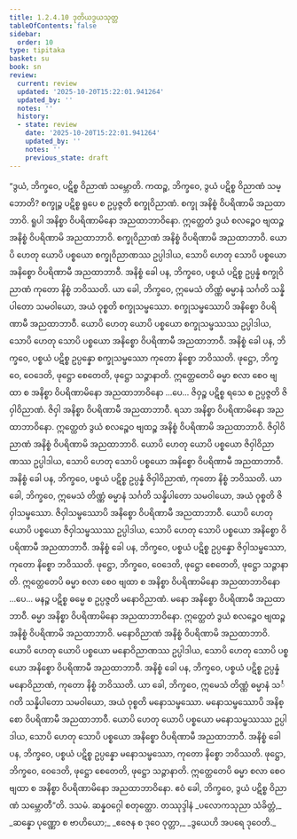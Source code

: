 ```yaml
---
title: 1.2.4.10 ဒုတိယဒွယသုတ္တ
tableOfContents: false
sidebar:
  order: 10
type: tipitaka
basket: su
book: sn
review:
  current: review
  updated: '2025-10-20T15:22:01.941264'
  updated_by: ''
  notes: ''
  history:
  - state: review
    date: '2025-10-20T15:22:01.941264'
    updated_by: ''
    notes: ''
    previous_state: draft
---
```



<DynamicBreadcrumb />


<ReviewStatus review={frontmatter.review} showDetails={true} />

<HypothesisAnnotation frontmatter={frontmatter} />

<Division number="93" book="sn" e="ch" v="18" p="295">

<Paragraph number="449" book="sn">
“ဒွယံ, ဘိက္ခဝေ, ပဋိစ္စ ဝိညာဏံ သမ္ဘောတိ. ကထဉ္စ, ဘိက္ခဝေ, ဒွယံ ပဋိစ္စ ဝိညာဏံ သမ္ဘောတိ? စက္ခုဉ္စ ပဋိစ္စ ရူပေ စ ဥပ္ပဇ္ဇတိ စက္ခုဝိညာဏံ. စက္ခု အနိစ္စံ ဝိပရိဏာမိ အညထာဘာဝိ. ရူပါ အနိစ္စာ ဝိပရိဏာမိနော အညထာဘာဝိနော. ဣတ္ထေတံ ဒွယံ စလဉ္စေဝ ဗျထဉ္စ အနိစ္စံ ဝိပရိဏာမိ အညထာဘာဝိ. စက္ခုဝိညာဏံ အနိစ္စံ ဝိပရိဏာမိ အညထာဘာဝိ. ယောပိ ဟေတု ယောပိ ပစ္စယော စက္ခုဝိညာဏဿ ဥပ္ပါဒါယ, သောပိ ဟေတု သောပိ ပစ္စယော အနိစ္စော ဝိပရိဏာမီ အညထာဘာဝီ. အနိစ္စံ ခေါ ပန, ဘိက္ခဝေ, ပစ္စယံ ပဋိစ္စ ဥပ္ပန္နံ စက္ခုဝိညာဏံ ကုတော နိစ္စံ ဘဝိဿတိ. ယာ ခေါ, ဘိက္ခဝေ, ဣမေသံ တိဏ္ဏံ ဓမ္မာနံ သင်္ဂတိ သန္နိပါတော သမဝါယော, အယံ ဝုစ္စတိ စက္ခုသမ္ဖဿော. စက္ခုသမ္ဖဿောပိ အနိစ္စော ဝိပရိဏာမီ အညထာဘာဝီ. ယောပိ ဟေတု ယောပိ ပစ္စယော စက္ခုသမ္ဖဿဿ ဥပ္ပါဒါယ, သောပိ ဟေတု သောပိ ပစ္စယော အနိစ္စော ဝိပရိဏာမီ အညထာဘာဝီ. အနိစ္စံ ခေါ ပန, ဘိက္ခဝေ, ပစ္စယံ ပဋိစ္စ ဥပ္ပန္နော စက္ခုသမ္ဖဿော ကုတော နိစ္စော ဘဝိဿတိ. ဖုဋ္ဌော, ဘိက္ခဝေ, ဝေဒေတိ, ဖုဋ္ဌော စေတေတိ, ဖုဋ္ဌော သဉ္ဇာနာတိ. ဣတ္ထေတေပိ ဓမ္မာ စလာ စေဝ ဗျထာ စ အနိစ္စာ ဝိပရိဏာမိနော အညထာဘာဝိနော …ပေ…
</Paragraph>

<Paragraph number="450" book="sn">
ဇိဝှဉ္စ ပဋိစ္စ ရသေ စ ဥပ္ပဇ္ဇတိ ဇိဝှါဝိညာဏံ. ဇိဝှါ အနိစ္စာ ဝိပရိဏာမီ အညထာဘာဝီ. ရသာ အနိစ္စာ ဝိပရိဏာမိနော အညထာဘာဝိနော. ဣတ္ထေတံ ဒွယံ စလဉ္စေဝ ဗျထဉ္စ အနိစ္စံ ဝိပရိဏာမိ အညထာဘာဝိ. ဇိဝှါဝိညာဏံ အနိစ္စံ ဝိပရိဏာမိ အညထာဘာဝိ. ယောပိ ဟေတု ယောပိ ပစ္စယော ဇိဝှါဝိညာဏဿ ဥပ္ပါဒါယ, သောပိ ဟေတု သောပိ ပစ္စယော အနိစ္စော ဝိပရိဏာမီ အညထာဘာဝီ. အနိစ္စံ ခေါ ပန, ဘိက္ခဝေ, ပစ္စယံ ပဋိစ္စ ဥပ္ပန္နံ ဇိဝှါဝိညာဏံ, ကုတော နိစ္စံ ဘဝိဿတိ. ယာ ခေါ, ဘိက္ခဝေ, ဣမေသံ တိဏ္ဏံ ဓမ္မာနံ သင်္ဂတိ သန္နိပါတော သမဝါယော, အယံ ဝုစ္စတိ ဇိဝှါသမ္ဖဿော. ဇိဝှါသမ္ဖဿောပိ အနိစ္စော ဝိပရိဏာမီ အညထာဘာဝီ. ယောပိ ဟေတု ယောပိ ပစ္စယော ဇိဝှါသမ္ဖဿဿ ဥပ္ပါဒါယ, သောပိ ဟေတု သောပိ ပစ္စယော အနိစ္စော ဝိပရိဏာမီ အညထာဘာဝီ. အနိစ္စံ ခေါ ပန, ဘိက္ခဝေ, ပစ္စယံ ပဋိစ္စ ဥပ္ပန္နော ဇိဝှါသမ္ဖဿော, ကုတော နိစ္စော ဘဝိဿတိ. ဖုဋ္ဌော, ဘိက္ခဝေ, ဝေဒေတိ, ဖုဋ္ဌော စေတေတိ, ဖုဋ္ဌော သဉ္ဇာနာတိ. ဣတ္ထေတေပိ ဓမ္မာ စလာ စေဝ ဗျထာ စ အနိစ္စာ ဝိပရိဏာမိနော အညထာဘာဝိနော …ပေ…
</Paragraph>

<Paragraph number="451" book="sn">
မနဉ္စ ပဋိစ္စ ဓမ္မေ စ ဥပ္ပဇ္ဇတိ မနောဝိညာဏံ. မနော အနိစ္စော ဝိပရိဏာမီ အညထာဘာဝီ. ဓမ္မာ အနိစ္စာ ဝိပရိဏာမိနော အညထာဘာဝိနော. ဣတ္ထေတံ ဒွယံ စလဉ္စေဝ ဗျထဉ္စ အနိစ္စံ ဝိပရိဏာမိ အညထာဘာဝိ. မနောဝိညာဏံ အနိစ္စံ ဝိပရိဏာမိ အညထာဘာဝိ. ယောပိ ဟေတု ယောပိ ပစ္စယော မနောဝိညာဏဿ ဥပ္ပါဒါယ, သောပိ ဟေတု သောပိ ပစ္စယော အနိစ္စော ဝိပရိဏာမီ အညထာဘာဝီ. အနိစ္စံ ခေါ ပန, ဘိက္ခဝေ, ပစ္စယံ ပဋိစ္စ ဥပ္ပန္နံ မနောဝိညာဏံ, ကုတော နိစ္စံ ဘဝိဿတိ. ယာ ခေါ, ဘိက္ခဝေ, ဣမေသံ တိဏ္ဏံ ဓမ္မာနံ သင်္ဂတိ သန္နိပါတော သမဝါယော, အယံ ဝုစ္စတိ မနောသမ္ဖဿော. မနောသမ္ဖဿောပိ အနိစ္စော ဝိပရိဏာမီ အညထာဘာဝီ. ယောပိ ဟေတု ယောပိ ပစ္စယော မနောသမ္ဖဿဿ ဥပ္ပါဒါယ, သောပိ ဟေတု သောပိ ပစ္စယော အနိစ္စော ဝိပရိဏာမီ အညထာဘာဝီ. အနိစ္စံ ခေါ ပန, ဘိက္ခဝေ, ပစ္စယံ ပဋိစ္စ ဥပ္ပန္နော မနောသမ္ဖဿော, ကုတော နိစ္စော ဘဝိဿတိ. ဖုဋ္ဌော, ဘိက္ခဝေ, ဝေဒေတိ, ဖုဋ္ဌော စေတေတိ, ဖုဋ္ဌော သဉ္ဇာနာတိ. ဣတ္ထေတေပိ ဓမ္မာ စလာ စေဝ ဗျထာ စ အနိစ္စာ ဝိပရိဏာမိနော အညထာဘာဝိနော. ဧဝံ ခေါ, ဘိက္ခဝေ, ဒွယံ ပဋိစ္စ ဝိညာဏံ သမ္ဘောတီ”တိ.

</Paragraph>
</Division>

<Paragraph number="452" type="center" book="sn">
ဒသမံ.



</Paragraph>

<Paragraph number="453" type="center" book="sn">
ဆန္နဝဂ္ဂေါ စတုတ္ထော.



</Paragraph>

<Paragraph number="454" type="center" book="sn">
တဿုဒ္ဒါနံ


</Paragraph>

<Paragraph number="455" type="verses" book="sn">
_ပလောကသုညာ သံခိတ္တံ,_  
_ဆန္နော ပုဏ္ဏော စ ဗာဟိယော;_  
_ဧဇေန စ ဒုဝေ ဝုတ္တာ,_  
_ဒွယေဟိ အပရေ ဒုဝေတိ._
</Paragraph>